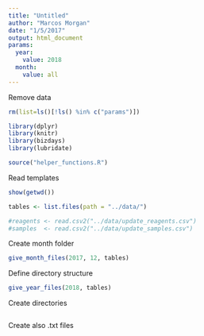 ```yaml
---
title: "Untitled"
author: "Marcos Morgan"
date: "1/5/2017"
output: html_document
params:
  year:
    value: 2018
  month:
    value: all
---
```


Remove data
```r
rm(list=ls()[!ls() %in% c("params")])
```

<!-- Load libraries --> 
```r
library(dplyr)
library(knitr)
library(bizdays)
library(lubridate)

source("helper_functions.R")
```

Read templates
```r
show(getwd())

tables <- list.files(path = "../data/")

#reagents <- read.csv2("../data/update_reagents.csv") 
#samples  <- read.csv2("../data/update_samples.csv")
```

Create month folder
```r
give_month_files(2017, 12, tables)
```

Define directory structure
```r
give_year_files(2018, tables)
```

Create directories
```r

```

Create also .txt files
```r

```


